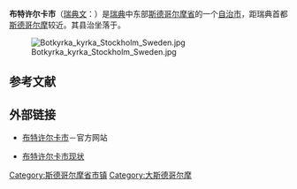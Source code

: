 {{Infobox_Kommun|
fullname=Botkyrka kommun|
coatofarms=|
county=[[斯德哥尔摩省|斯德哥尔摩省]]|
province=[[南曼兰|南曼兰]]|
capital={{link-en|通巴 (瑞典)|Tumba, Sweden|通巴}}|
map=[[File:Botkyrka_Municipality_in_Stockholm_County.png|200px]]|
arearank=第251名|
area=210.26|
arealand=194.83|
populationrank=第23名|
population=77,553|
densityrank=第19名|
populationdensity=398.1|
code=0127<ref>[http://www.scb.se/Grupp/regionalt/rg0101/kommunlankod.xls Statistics Sweden] {{webarchive|url=https://web.archive.org/web/20081205023308/http://www.scb.se/Grupp/regionalt/rg0101/kommunlankod.xls |date=2008-12-05 }}</ref>|
website=http://www.botkyrka.se/|
footnotes=面积与人口统计数据来自[[瑞典统计局|瑞典统计局]]，截至2006年12月31日}}

'''布特许尔卡市'''（[[瑞典文|瑞典文]]：{{lang|sv|''Botkyrka kommun''}}）是[[瑞典|瑞典]]中东部[[斯德哥尔摩省|斯德哥尔摩省]]的一个[[瑞典自治市|自治市]]，距瑞典首都[[斯德哥尔摩|斯德哥尔摩]]较近。其县治坐落于{{link-en|通巴 (瑞典)|Tumba, Sweden|通巴镇}}。

[[File:Botkyrka_kyrka_Stockholm_Sweden.jpg|left]]

== 参考文献 ==
{{reflist|2}}

== 外部链接 ==
* {{sv}}[http://www.botkyrka.se 布特许尔卡市]－官方网站
* {{en}}[https://web.archive.org/web/20071221020358/http://www.botkyrka.se/eng/thisisbotkyrka/factsonbotkyrka/ 布特许尔卡市现状]


{{coord|59.200|N|17.817|E|display=title|source:ptwiki}}

{{DEFAULTSORT:Botkyrka kommun}}

[[Category:斯德哥尔摩省市镇|Category:斯德哥尔摩省市镇]]
[[Category:大斯德哥尔摩|Category:大斯德哥尔摩]]